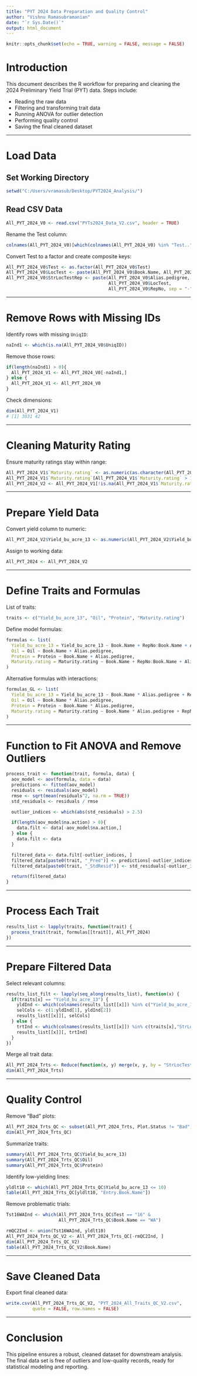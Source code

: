 ```yaml
---
title: "PYT 2024 Data Preparation and Quality Control"
author: "Vishnu Ramasubramanian"
date: "`r Sys.Date()`"
output: html_document
---
```


```r
knitr::opts_chunk$set(echo = TRUE, warning = FALSE, message = FALSE)
```

# Introduction

This document describes the R workflow for preparing and cleaning the 2024 Preliminary Yield Trial (PYT) data. Steps include:

- Reading the raw data
- Filtering and transforming trait data
- Running ANOVA for outlier detection
- Performing quality control
- Saving the final cleaned dataset

---

# Load Data

## Set Working Directory

```r
setwd("C:/Users/vramasub/Desktop/PYT2024_Analysis/")
```

## Read CSV Data

```r
All_PYT_2024_V0 <- read.csv("PYTs2024_Data_V2.csv", header = TRUE)
```

Rename the Test column:

```r
colnames(All_PYT_2024_V0)[which(colnames(All_PYT_2024_V0) %in% "Test..")] <- "Test"
```

Convert Test to a factor and create composite keys:

```r
All_PYT_2024_V0$Test <- as.factor(All_PYT_2024_V0$Test)
All_PYT_2024_V0$LocTest <- paste(All_PYT_2024_V0$Book.Name, All_PYT_2024_V0$Test, sep = "-")
All_PYT_2024_V0$StrLocTestRep <- paste(All_PYT_2024_V0$Alias.pedigree,
                                       All_PYT_2024_V0$LocTest,
                                       All_PYT_2024_V0$RepNo, sep = "-")
```

---

# Remove Rows with Missing IDs

Identify rows with missing `UniqID`:

```r
naInd1 <- which(is.na(All_PYT_2024_V0$UniqID))
```

Remove those rows:

```r
if(length(naInd1) > 0){
  All_PYT_2024_V1 <- All_PYT_2024_V0[-naInd1,]
} else {
  All_PYT_2024_V1 <- All_PYT_2024_V0
}
```

Check dimensions:

```r
dim(All_PYT_2024_V1)
# [1] 3031 42
```

---

# Cleaning Maturity Rating

Ensure maturity ratings stay within range:

```r
All_PYT_2024_V1$`Maturity.rating` <- as.numeric(as.character(All_PYT_2024_V1$`Maturity.rating`))
All_PYT_2024_V1$`Maturity.rating`[All_PYT_2024_V1$`Maturity.rating` > 10] <- NA
All_PYT_2024_V2 <- All_PYT_2024_V1[!is.na(All_PYT_2024_V1$`Maturity.rating`), ]
```

---

# Prepare Yield Data

Convert yield column to numeric:

```r
All_PYT_2024_V2$Yield_bu_acre_13 <- as.numeric(All_PYT_2024_V2$Yield_bu_acre_13)
```

Assign to working data:

```r
All_PYT_2024 <- All_PYT_2024_V2
```

---

# Define Traits and Formulas

List of traits:

```r
traits <- c("Yield_bu_acre_13", "Oil", "Protein", "Maturity.rating")
```

Define model formulas:

```r
formulas <- list(
  Yield_bu_acre_13 = Yield_bu_acre_13 ~ Book.Name + RepNo:Book.Name + Alias.pedigree,
  Oil = Oil ~ Book.Name + Alias.pedigree,
  Protein = Protein ~ Book.Name + Alias.pedigree,
  Maturity.rating = Maturity.rating ~ Book.Name + RepNo:Book.Name + Alias.pedigree
)
```

Alternative formulas with interactions:

```r
formulas_GL <- list(
  Yield_bu_acre_13 = Yield_bu_acre_13 ~ Book.Name * Alias.pedigree + RepNo:Book.Name,
  Oil = Oil ~ Book.Name * Alias.pedigree,
  Protein = Protein ~ Book.Name * Alias.pedigree,
  Maturity.rating = Maturity.rating ~ Book.Name * Alias.pedigree + RepNo:Book.Name
)
```

---

# Function to Fit ANOVA and Remove Outliers

```r
process_trait <- function(trait, formula, data) {
  aov_model <- aov(formula, data = data)
  predictions <- fitted(aov_model)
  residuals <- residuals(aov_model)
  rmse <- sqrt(mean(residuals^2, na.rm = TRUE))
  std_residuals <- residuals / rmse

  outlier_indices <- which(abs(std_residuals) > 2.5)

  if(length(aov_model$na.action) > 0){
    data.filt <- data[-aov_model$na.action,]
  } else {
    data.filt <- data
  }

  filtered_data <- data.filt[-outlier_indices, ]
  filtered_data[paste0(trait, "_Pred")] <- predictions[-outlier_indices]
  filtered_data[paste0(trait, "_StdResid")] <- std_residuals[-outlier_indices]

  return(filtered_data)
}
```

---

# Process Each Trait

```r
results_list <- lapply(traits, function(trait) {
  process_trait(trait, formulas[[trait]], All_PYT_2024)
})
```

---

# Prepare Filtered Data

Select relevant columns:

```r
results_list_filt <- lapply(seq_along(results_list), function(x) {
  if(traits[x] == "Yield_bu_acre_13") {
    yldInd <- which(colnames(results_list[[x]]) %in% c("Yield_bu_acre_13","StrLocTestRep"))
    selCols <- c(1:yldInd[1], yldInd[2])
    results_list[[x]][, selCols]
  } else {
    trtInd <- which(colnames(results_list[[x]]) %in% c(traits[x],"StrLocTestRep"))
    results_list[[x]][, trtInd]
  }
})
```

Merge all trait data:

```r
All_PYT_2024_Trts <- Reduce(function(x, y) merge(x, y, by = "StrLocTestRep", all = TRUE), results_list_filt)
dim(All_PYT_2024_Trts)
```

---

# Quality Control

Remove “Bad” plots:

```r
All_PYT_2024_Trts_QC <- subset(All_PYT_2024_Trts, Plot.Status != "Bad")
dim(All_PYT_2024_Trts_QC)
```

Summarize traits:

```r
summary(All_PYT_2024_Trts_QC$Yield_bu_acre_13)
summary(All_PYT_2024_Trts_QC$Oil)
summary(All_PYT_2024_Trts_QC$Protein)
```

Identify low-yielding lines:

```r
yldlt10 <- which(All_PYT_2024_Trts_QC$Yield_bu_acre_13 <= 10)
table(All_PYT_2024_Trts_QC[yldlt10, "Entry.Book.Name"])
```

Remove problematic trials:

```r
Tst16WAInd <- which(All_PYT_2024_Trts_QC$Test == "16" &
                    All_PYT_2024_Trts_QC$Book.Name == "WA")

rmQC2Ind <- union(Tst16WAInd, yldlt10)
All_PYT_2024_Trts_QC_V2 <- All_PYT_2024_Trts_QC[-rmQC2Ind, ]
dim(All_PYT_2024_Trts_QC_V2)
table(All_PYT_2024_Trts_QC_V2$Book.Name)
```

---

# Save Cleaned Data

Export final cleaned data:

```r
write.csv(All_PYT_2024_Trts_QC_V2, "PYT_2024_All_Traits_QC_V2.csv",
          quote = FALSE, row.names = FALSE)
```

---

# Conclusion

This pipeline ensures a robust, cleaned dataset for downstream analysis. The final data set is free of outliers and low-quality records, ready for statistical modeling and reporting.


